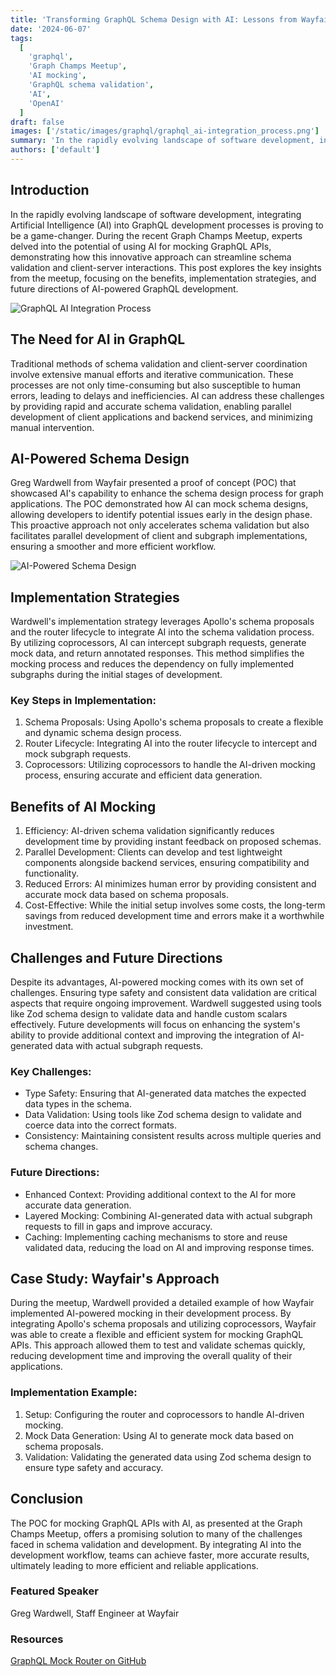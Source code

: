 ```yaml
---
title: 'Transforming GraphQL Schema Design with AI: Lessons from Wayfair'
date: '2024-06-07'
tags:
  [
    'graphql',
    'Graph Champs Meetup',
    'AI mocking',
    'GraphQL schema validation',
    'AI',
    'OpenAI'
  ]
draft: false
images: ['/static/images/graphql/graphql_ai-integration_process.png']
summary: 'In the rapidly evolving landscape of software development, integrating Artificial Intelligence (AI) into GraphQL development processes is proving to be a game-changer.'
authors: ['default']
---
```


## Introduction

In the rapidly evolving landscape of software development, integrating Artificial Intelligence (AI) into GraphQL development processes is proving to be a game-changer. During the recent Graph Champs Meetup, experts delved into the potential of using AI for mocking GraphQL APIs, demonstrating how this innovative approach can streamline schema validation and client-server interactions. This post explores the key insights from the meetup, focusing on the benefits, implementation strategies, and future directions of AI-powered GraphQL development.

![GraphQL AI Integration Process](/static/images/graphql/graphql_ai-integration_process.png)

## The Need for AI in GraphQL

Traditional methods of schema validation and client-server coordination involve extensive manual efforts and iterative communication. These processes are not only time-consuming but also susceptible to human errors, leading to delays and inefficiencies. AI can address these challenges by providing rapid and accurate schema validation, enabling parallel development of client applications and backend services, and minimizing manual intervention.

## AI-Powered Schema Design

Greg Wardwell from Wayfair presented a proof of concept (POC) that showcased AI's capability to enhance the schema design process for graph applications. The POC demonstrated how AI can mock schema designs, allowing developers to identify potential issues early in the design phase. This proactive approach not only accelerates schema validation but also facilitates parallel development of client and subgraph implementations, ensuring a smoother and more efficient workflow.

![AI-Powered Schema Design](/static/images/graphql/ai_powered_schema_design_database_graphql_schema.png)

## Implementation Strategies

Wardwell's implementation strategy leverages Apollo's schema proposals and the router lifecycle to integrate AI into the schema validation process. By utilizing coprocessors, AI can intercept subgraph requests, generate mock data, and return annotated responses. This method simplifies the mocking process and reduces the dependency on fully implemented subgraphs during the initial stages of development.

### Key Steps in Implementation:

1. Schema Proposals: Using Apollo's schema proposals to create a flexible and dynamic schema design process.
2. Router Lifecycle: Integrating AI into the router lifecycle to intercept and mock subgraph requests.
3. Coprocessors: Utilizing coprocessors to handle the AI-driven mocking process, ensuring accurate and efficient data generation.

## Benefits of AI Mocking

1. Efficiency: AI-driven schema validation significantly reduces development time by providing instant feedback on proposed schemas.
2. Parallel Development: Clients can develop and test lightweight components alongside backend services, ensuring compatibility and functionality.
3. Reduced Errors: AI minimizes human error by providing consistent and accurate mock data based on schema proposals.
4. Cost-Effective: While the initial setup involves some costs, the long-term savings from reduced development time and errors make it a worthwhile investment.

## Challenges and Future Directions

Despite its advantages, AI-powered mocking comes with its own set of challenges. Ensuring type safety and consistent data validation are critical aspects that require ongoing improvement. Wardwell suggested using tools like Zod schema design to validate data and handle custom scalars effectively. Future developments will focus on enhancing the system's ability to provide additional context and improving the integration of AI-generated data with actual subgraph requests.

### Key Challenges:

- Type Safety: Ensuring that AI-generated data matches the expected data types in the schema.
- Data Validation: Using tools like Zod schema design to validate and coerce data into the correct formats.
- Consistency: Maintaining consistent results across multiple queries and schema changes.

### Future Directions:

- Enhanced Context: Providing additional context to the AI for more accurate data generation.
- Layered Mocking: Combining AI-generated data with actual subgraph requests to fill in gaps and improve accuracy.
- Caching: Implementing caching mechanisms to store and reuse validated data, reducing the load on AI and improving response times.

## Case Study: Wayfair's Approach

During the meetup, Wardwell provided a detailed example of how Wayfair implemented AI-powered mocking in their development process. By integrating Apollo's schema proposals and utilizing coprocessors, Wayfair was able to create a flexible and efficient system for mocking GraphQL APIs. This approach allowed them to test and validate schemas quickly, reducing development time and improving the overall quality of their applications.

### Implementation Example:

1. Setup: Configuring the router and coprocessors to handle AI-driven mocking.
2. Mock Data Generation: Using AI to generate mock data based on schema proposals.
3. Validation: Validating the generated data using Zod schema design to ensure type safety and accuracy.

## Conclusion 

The POC for mocking GraphQL APIs with AI, as presented at the Graph Champs Meetup, offers a promising solution to many of the challenges faced in schema validation and development. By integrating AI into the development workflow, teams can achieve faster, more accurate results, ultimately leading to more efficient and reliable applications.

### Featured Speaker

Greg Wardwell, Staff Engineer at Wayfair

### Resources
[GraphQL Mock Router on GitHub](https://github.com/gwardwell/graphql-mock-router)

<BlogNewsletterForm title="Get twice as much done with a fifth of the code." />
